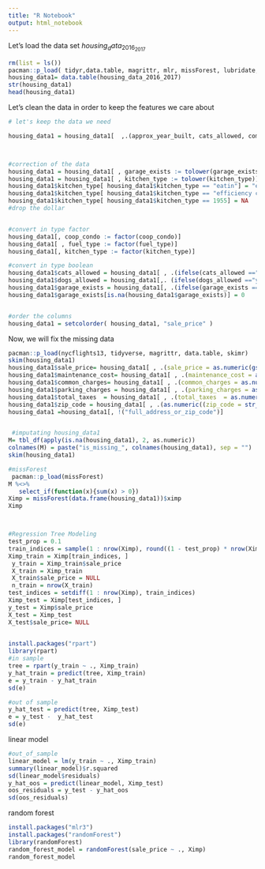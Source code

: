 ---
title: "R Notebook"
output: html_notebook
---

Let's load the data set $housing_data_2016_2017$

```{r}
rm(list = ls())
pacman::p_load( tidyr,data.table, magrittr, mlr, missForest, lubridate, skimr)
housing_data1= data.table(housing_data_2016_2017)
str(housing_data1)
head(housing_data1)


```
Let's clean the data in order to keep the features we care about

```{r}
# let's keep the data we need

housing_data1 = housing_data1[  ,.(approx_year_built, cats_allowed, common_charges , coop_condo,dogs_allowed, fuel_type, full_address_or_zip_code, kitchen_type,num_bedrooms, num_floors_in_building,pct_tax_deductibl  , garage_exists, parking_charges, sale_price, maintenance_cost, sq_footage, total_taxes, walk_score)]



#correction of the data
housing_data1 = housing_data1[ , garage_exists := tolower(garage_exists)]# lowercase in garage_exists
housing_data1 = housing_data1[ , kitchen_type := tolower(kitchen_type)]# lowercase in kitchen_type
housing_data1$kitchen_type[ housing_data1$kitchen_type == "eatin"] = "eat in" 
housing_data1$kitchen_type[ housing_data1$kitchen_type == "efficiency chicken"] = "efficiency" 
housing_data1$kitchen_type[ housing_data1$kitchen_type == 1955] = NA 
#drop the dollar 


#convert in type factor
housing_data1[, coop_condo := factor(coop_condo)] 
housing_data1[ , fuel_type := factor(fuel_type)]
housing_data1[, kitchen_type := factor(kitchen_type)]

#convert in type boolean
housing_data1$cats_allowed = housing_data1[ , .(ifelse(cats_allowed =="yes", 1 , 0))]
housing_data1$dogs_allowed = housing_data1[,. (ifelse(dogs_allowed =="yes", 1 , 0))]
housing_data1$garage_exists = housing_data1[, .(ifelse(garage_exists == "yes" | garage_exists =="Underground", 1,0))]
housing_data1$garage_exists[is.na(housing_data1$garage_exists)] = 0


#order the columns
housing_data1 = setcolorder( housing_data1, "sale_price" )

```
Now, we will fix the missing data


```{r}
pacman::p_load(nycflights13, tidyverse, magrittr, data.table, skimr)
skim(housing_data1)
housing_data1$sale_price= housing_data1[ , .(sale_price = as.numeric(gsub("[$,]", "", sale_price)))]
housing_data1$maintenance_cost= housing_data1[ , .(maintenance_cost = as.numeric(gsub("[$,]", "", maintenance_cost)))]
housing_data1$common_charges= housing_data1[ , .(common_charges = as.numeric(gsub("[$,]", "", common_charges)))]
housing_data1$parking_charges = housing_data1[ , .(parking_charges = as.numeric(gsub("[$,]", "", parking_charges)))]
housing_data1$total_taxes  = housing_data1[ , .(total_taxes  = as.numeric(gsub("[$,]", "", total_taxes )))]
housing_data1$zip_code = housing_data1[ , .(as.numeric((zip_code = str_extract(full_address_or_zip_code, "[0-9]{5}"))))]
housing_data1 =housing_data1[, !("full_address_or_zip_code")]


 #imputating housing_data1
M= tbl_df(apply(is.na(housing_data1), 2, as.numeric))
colnames(M) = paste("is_missing_", colnames(housing_data1), sep = "")
skim(housing_data1)

#missForest
 pacman::p_load(missForest)
M %<>% 
   select_if(function(x){sum(x) > 0})
Ximp = missForest(data.frame(housing_data1))$ximp
Ximp



#Regression Tree Modeling
test_prop = 0.1
train_indices = sample(1 : nrow(Ximp), round((1 - test_prop) * nrow(Ximp)))
Ximp_train = Ximp[train_indices, ]
 y_train = Ximp_train$sale_price
 X_train = Ximp_train
 X_train$sale_price = NULL
 n_train = nrow(X_train)
test_indices = setdiff(1 : nrow(Ximp), train_indices)
Ximp_test = Ximp[test_indices, ]
y_test = Ximp$sale_price
X_test = Ximp_test
X_test$sale_price= NULL
 

install.packages("rpart")
library(rpart)
#in sample
tree = rpart(y_train ~ ., Ximp_train)
y_hat_train = predict(tree, Ximp_train)
e = y_train - y_hat_train
sd(e)

#out of sample
y_hat_test = predict(tree, Ximp_test)
e = y_test -  y_hat_test
sd(e)
```
linear model


```{r}
#out_of_sample
linear_model = lm(y_train ~ ., Ximp_train)
summary(linear_model)$r.squared
sd(linear_model$residuals)
y_hat_oos = predict(linear_model, Ximp_test)
oos_residuals = y_test - y_hat_oos
sd(oos_residuals)
```
random forest 
```{r}
install.packages("mlr3")
install.packages("randomForest")
library(randomForest)
random_forest_model = randomForest(sale_price ~ ., Ximp)
random_forest_model

```

